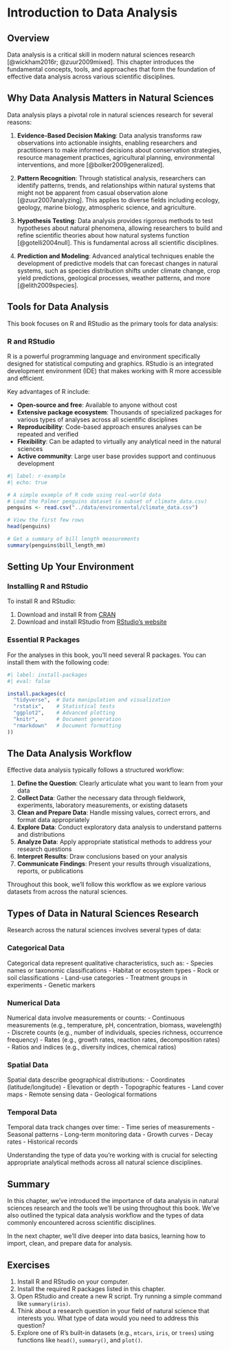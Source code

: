 # Introduction to Data Analysis

## Overview

Data analysis is a critical skill in modern natural sciences research [@wickham2016r; @zuur2009mixed]. This chapter introduces the fundamental concepts, tools, and approaches that form the foundation of effective data analysis across various scientific disciplines.

## Why Data Analysis Matters in Natural Sciences

Data analysis plays a pivotal role in natural sciences research for several reasons:

1. **Evidence-Based Decision Making**: Data analysis transforms raw observations into actionable insights, enabling researchers and practitioners to make informed decisions about conservation strategies, resource management practices, agricultural planning, environmental interventions, and more [@bolker2009generalized].

2. **Pattern Recognition**: Through statistical analysis, researchers can identify patterns, trends, and relationships within natural systems that might not be apparent from casual observation alone [@zuur2007analyzing]. This applies to diverse fields including ecology, geology, marine biology, atmospheric science, and agriculture.

3. **Hypothesis Testing**: Data analysis provides rigorous methods to test hypotheses about natural phenomena, allowing researchers to build and refine scientific theories about how natural systems function [@gotelli2004null]. This is fundamental across all scientific disciplines.

4. **Prediction and Modeling**: Advanced analytical techniques enable the development of predictive models that can forecast changes in natural systems, such as species distribution shifts under climate change, crop yield predictions, geological processes, weather patterns, and more [@elith2009species].

## Tools for Data Analysis

This book focuses on R and RStudio as the primary tools for data analysis:

### R and RStudio

R is a powerful programming language and environment specifically designed for statistical computing and graphics. RStudio is an integrated development environment (IDE) that makes working with R more accessible and efficient.

Key advantages of R include:

- **Open-source and free**: Available to anyone without cost
- **Extensive package ecosystem**: Thousands of specialized packages for various types of analyses across all scientific disciplines
- **Reproducibility**: Code-based approach ensures analyses can be repeated and verified
- **Flexibility**: Can be adapted to virtually any analytical need in the natural sciences
- **Active community**: Large user base provides support and continuous development

```r
#| label: r-example
#| echo: true

# A simple example of R code using real-world data
# Load the Palmer penguins dataset (a subset of climate_data.csv)
penguins <- read.csv("../data/environmental/climate_data.csv")

# View the first few rows
head(penguins)

# Get a summary of bill length measurements
summary(penguins$bill_length_mm)
```

## Setting Up Your Environment

### Installing R and RStudio

To install R and RStudio:

1. Download and install R from [CRAN](https://cran.r-project.org/)
2. Download and install RStudio from [RStudio's website](https://www.rstudio.com/products/rstudio/download/)

### Essential R Packages

For the analyses in this book, you'll need several R packages. You can install them with the following code:

```r
#| label: install-packages
#| eval: false

install.packages(c(
  "tidyverse",  # Data manipulation and visualization
  "rstatix",    # Statistical tests
  "ggplot2",    # Advanced plotting
  "knitr",      # Document generation
  "rmarkdown"   # Document formatting
))
```

## The Data Analysis Workflow

Effective data analysis typically follows a structured workflow:

1. **Define the Question**: Clearly articulate what you want to learn from your data
2. **Collect Data**: Gather the necessary data through fieldwork, experiments, laboratory measurements, or existing datasets
3. **Clean and Prepare Data**: Handle missing values, correct errors, and format data appropriately
4. **Explore Data**: Conduct exploratory data analysis to understand patterns and distributions
5. **Analyze Data**: Apply appropriate statistical methods to address your research questions
6. **Interpret Results**: Draw conclusions based on your analysis
7. **Communicate Findings**: Present your results through visualizations, reports, or publications

Throughout this book, we'll follow this workflow as we explore various datasets from across the natural sciences.

## Types of Data in Natural Sciences Research

Research across the natural sciences involves several types of data:

### Categorical Data

Categorical data represent qualitative characteristics, such as:
- Species names or taxonomic classifications
- Habitat or ecosystem types
- Rock or soil classifications
- Land-use categories
- Treatment groups in experiments
- Genetic markers

### Numerical Data

Numerical data involve measurements or counts:
- Continuous measurements (e.g., temperature, pH, concentration, biomass, wavelength)
- Discrete counts (e.g., number of individuals, species richness, occurrence frequency)
- Rates (e.g., growth rates, reaction rates, decomposition rates)
- Ratios and indices (e.g., diversity indices, chemical ratios)

### Spatial Data

Spatial data describe geographical distributions:
- Coordinates (latitude/longitude)
- Elevation or depth
- Topographic features
- Land cover maps
- Remote sensing data
- Geological formations

### Temporal Data

Temporal data track changes over time:
- Time series of measurements
- Seasonal patterns
- Long-term monitoring data
- Growth curves
- Decay rates
- Historical records

Understanding the type of data you're working with is crucial for selecting appropriate analytical methods across all natural science disciplines.

## Summary

In this chapter, we've introduced the importance of data analysis in natural sciences research and the tools we'll be using throughout this book. We've also outlined the typical data analysis workflow and the types of data commonly encountered across scientific disciplines.

In the next chapter, we'll dive deeper into data basics, learning how to import, clean, and prepare data for analysis.

## Exercises

1. Install R and RStudio on your computer.
2. Install the required R packages listed in this chapter.
3. Open RStudio and create a new R script. Try running a simple command like `summary(iris)`.
4. Think about a research question in your field of natural science that interests you. What type of data would you need to address this question?
5. Explore one of R's built-in datasets (e.g., `mtcars`, `iris`, or `trees`) using functions like `head()`, `summary()`, and `plot()`.
